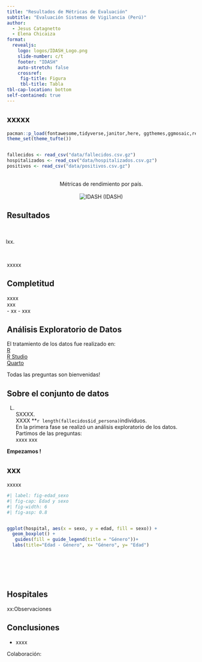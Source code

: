 ```yaml
---
title: "Resultados de Métricas de Evaluación"
subtitle: "Evaluación Sistemas de Vigilancia (Perú)"
author:
  - Jesus Catagnetto
  - Elena Chicaiza
format: 
  revealjs:
    logo: logos/IDASH_Logo.png
    slide-number: c/t
    footer: "IDASH"
    auto-stretch: false
    crossref: 
     fig-title: Figura
     tbl-title: Tabla
tbl-cap-location: bottom
self-contained: true    
---
```


## xxxxx

```r
pacman::p_load(fontawesome,tidyverse,janitor,here, ggthemes,ggmosaic,readxl,writexl,kableExtra,ggalluvial,scales)
theme_set(theme_tufte())


fallecidos <- read_csv("data/fallecidos.csv.gz")
hospitalizados <- read_csv("data/hospitalizados.csv.gz")
positivos <- read_csv("data/positivos.csv.gz")
```
::: {style="text-align: center;"}
<br>
Métricas de rendimiento por país.
<br>
<br>
![IDASH (IDASH)](logos/IDASH_Logo.png)
:::

##  Resultados
<br>

xxxxxxx. 

<br>

xxxxx

## Completitud

xxxx
<br>
xxx
<br>
- xx
- xxx

## Análisis Exploratorio de Datos 

El tratamiento de los datos  fue realizado en:
<br>
[R](https://www.r-project.org/)
<br>
[R Studio](https://posit.co/download/rstudio-desktop/)
<br>
[Quarto](https://quarto.org/)


Todas las preguntas son bienvenidas!


## Sobre el conjunto de datos 

XXXXX.
<br>
SXXXX.
<br>
XXXX **`r length(fallecidos$id_persona)`individuos.
<br>
En la primera fase se realizó un análisis exploratorio de los datos.
<br>
Partimos de las preguntas:<br>
xxxx
xxx

**Empezamos !**

## xxx

xxxxx

```r
#| label: fig-edad_sexo 
#| fig-cap: Edad y sexo
#| fig-width: 6
#| fig-asp: 0.8


ggplot(hospital, aes(x = sexo, y = edad, fill = sexo)) + 
  geom_boxplot() +
   guides(fill = guide_legend(title = "Género"))+
  labs(title="Edad - Género", x= "Género", y= "Edad")

```

<br> <br> <br> <br>

## Hospitales

::: footer
xx:Observaciones

:::

## Conclusiones

-   xxxx



::: {style="text-align: center;"}

:::

::: footer
Colaboración: 
:::
